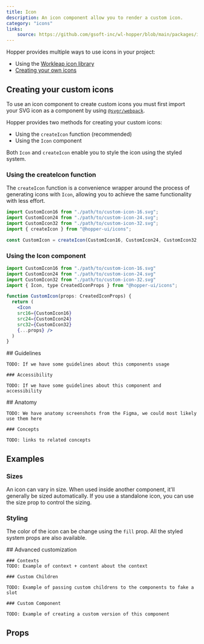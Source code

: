 ```yaml
---
title: Icon
description: An icon component allow you to render a custom icon.
category: "icons"
links:
    source: https://github.com/gsoft-inc/wl-hopper/blob/main/packages/icons/src/Icon.tsx
---
```


<Example src="icons/docs/preview" isOpen />

Hopper provides multiple ways to use icons in your project:

- Using the [Workleap icon library](/icons/overview/introduction)
- [Creating your own icons](#creating-your-custom-icons)

## Creating your custom icons

To use an icon component to create custom icons you must first import your SVG icon as a component by using [`@svgr/webpack`](https://react-svgr.com/docs/getting-started/).

Hopper provides two methods for creating your custom icons:

- Using the `createIcon` function (recommended)
- Using the `Icon` component

Both `Icon` and `createIcon` enable you to style the icon using the styled system.

### Using the createIcon function

The `createIcon` function is a convenience wrapper around the process of generating icons with `Icon`, allowing you to achieve the same functionality with less effort.

```jsx
import CustomIcon16 from "./path/to/custom-icon-16.svg";
import CustomIcon24 from "./path/to/custom-icon-24.svg";
import CustomIcon32 from "./path/to/custom-icon-32.svg";
import { createIcon } from "@hopper-ui/icons";

const CustomIcon = createIcon(CustomIcon16, CustomIcon24, CustomIcon32, "CustomIcon")
```

### Using the Icon component

```jsx
import CustomIcon16 from "./path/to/custom-icon-16.svg"
import CustomIcon24 from "./path/to/custom-icon-24.svg"
import CustomIcon32 from "./path/to/custom-icon-32.svg"
import { Icon, type CreatedIconProps } from "@hopper-ui/icons";

function CustomIcon(props: CreatedIconProps) {
  return (
    <Icon
    src16={CustomIcon16}
    src24={CustomIcon24}
    src32={CustomIcon32}
    {...props} />
  )
}
```

<FeatureFlag flag="next">
    ## Guidelines

    TODO: If we have some guidelines about this components usage

    ### Accessibility

    TODO: If we have some guidelines about this component and accessibility
</FeatureFlag>

<FeatureFlag flag="rc">
    ## Anatomy

    TODO: We have anatomy screenshots from the Figma, we could most likely use them here

    ### Concepts

    TODO: links to related concepts
</FeatureFlag>

## Examples

### Sizes

An icon can vary in size. When used inside another component, it'll generally be sized automatically. If you use a standalone icon, you can use the size prop to control the sizing.

<Example src="icons/docs/sizes" />

### Styling

The color of the icon can be change using the `fill` prop. All the styled system props are also available.

<Example src="icons/docs/styling" />

<FeatureFlag flag="next">
    ## Advanced customization

    ### Contexts
    TODO: Example of context + content about the context

    ### Custom Children

    TODO: Example of passing custom childrens to the components to fake a slot

    ### Custom Component

    TODO: Example of creating a custom version of this component
</FeatureFlag>

## Props

<PropTable component="Icon" />
